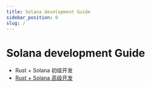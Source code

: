```yaml
---
title: Solana development Guide
sidebar_position: 0
slug: /
---
```


# Solana development Guide

- Rust + Solana 初级开发
- [Rust + Solana 高级开发](./advance-develop/README.mdx)
